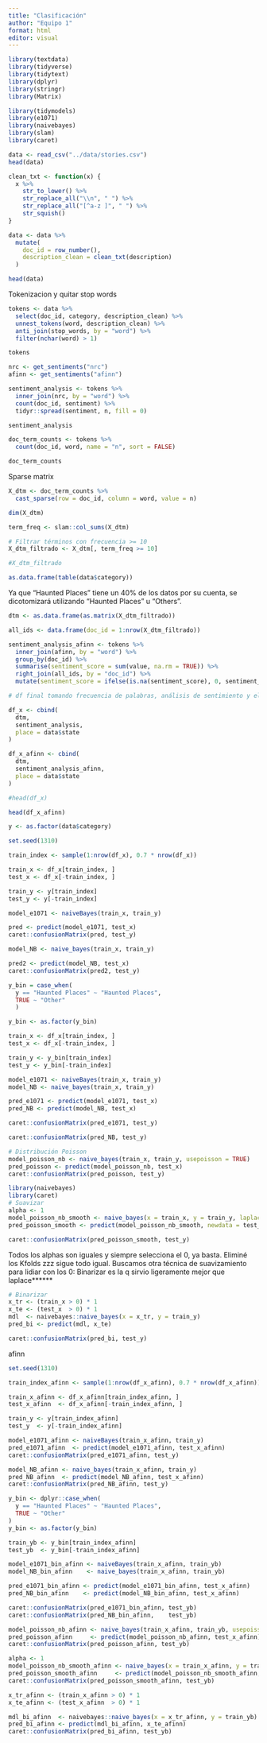 ```yaml
---
title: "Clasificación"
author: "Equipo 1"
format: html
editor: visual
---
```


```r
library(textdata)
library(tidyverse)
library(tidytext)
library(dplyr)
library(stringr)
library(Matrix)

library(tidymodels) 
library(e1071)
library(naivebayes)
library(slam)
library(caret)
```

```r
data <- read_csv("../data/stories.csv")
head(data)
```

```r
clean_txt <- function(x) {
  x %>%
    str_to_lower() %>%
    str_replace_all("\\n", " ") %>%
    str_replace_all("[^a-z ]", " ") %>%
    str_squish()
}
```

```r
data <- data %>%
  mutate(
    doc_id = row_number(),
    description_clean = clean_txt(description)
  )

head(data)
```

Tokenizacion y quitar stop words

```r
tokens <- data %>%
  select(doc_id, category, description_clean) %>%
  unnest_tokens(word, description_clean) %>%
  anti_join(stop_words, by = "word") %>%
  filter(nchar(word) > 1)
```

```r
tokens
```

```r
nrc <- get_sentiments("nrc")
afinn <- get_sentiments("afinn")
```

```r
sentiment_analysis <- tokens %>%
  inner_join(nrc, by = "word") %>%
  count(doc_id, sentiment) %>%   
  tidyr::spread(sentiment, n, fill = 0)
```

```r
sentiment_analysis

```

```r
doc_term_counts <- tokens %>%
  count(doc_id, word, name = "n", sort = FALSE)

doc_term_counts
```

Sparse matrix

```r
X_dtm <- doc_term_counts %>%
  cast_sparse(row = doc_id, column = word, value = n)

dim(X_dtm)
```

```r
term_freq <- slam::col_sums(X_dtm)

# Filtrar términos con frecuencia >= 10
X_dtm_filtrado <- X_dtm[, term_freq >= 10]
```

```r
#X_dtm_filtrado
```

```r
as.data.frame(table(data$category))
```

Ya que "Haunted Places" tiene un 40% de los datos por su cuenta, se dicotomizará utilizando "Haunted Places" u "Others".

```r
dtm <- as.data.frame(as.matrix(X_dtm_filtrado))
```

```r
all_ids <- data.frame(doc_id = 1:nrow(X_dtm_filtrado))

sentiment_analysis_afinn <- tokens %>%
  inner_join(afinn, by = "word") %>%
  group_by(doc_id) %>%
  summarise(sentiment_score = sum(value, na.rm = TRUE)) %>%
  right_join(all_ids, by = "doc_id") %>%
  mutate(sentiment_score = ifelse(is.na(sentiment_score), 0, sentiment_score))

```

```r
# df final tomando frecuencia de palabras, análisis de sentimiento y el estado.

df_x <- cbind(
  dtm,
  sentiment_analysis,
  place = data$state
)
```

```r
df_x_afinn <- cbind(
  dtm,
  sentiment_analysis_afinn,
  place = data$state
)
```

```r
#head(df_x)
```

```r
head(df_x_afinn)
```

```r
y <- as.factor(data$category)
```

```r
set.seed(1310)

train_index <- sample(1:nrow(df_x), 0.7 * nrow(df_x))

train_x <- df_x[train_index, ]
test_x <- df_x[-train_index, ]

train_y <- y[train_index]
test_y <- y[-train_index]

model_e1071 <- naiveBayes(train_x, train_y)
```

```r
pred <- predict(model_e1071, test_x)
caret::confusionMatrix(pred, test_y)
```

```r
model_NB <- naive_bayes(train_x, train_y)
```

```r
pred2 <- predict(model_NB, test_x)
caret::confusionMatrix(pred2, test_y)
```

```r

y_bin = case_when(
  y == "Haunted Places" ~ "Haunted Places",
  TRUE ~ "Other"
  )
```

```r
y_bin <- as.factor(y_bin)
```

```r
train_x <- df_x[train_index, ]
test_x <- df_x[-train_index, ]

train_y <- y_bin[train_index]
test_y <- y_bin[-train_index]
```

```r
model_e1071 <- naiveBayes(train_x, train_y)
model_NB <- naive_bayes(train_x, train_y)
```

```r
pred_e1071 <- predict(model_e1071, test_x)
pred_NB <- predict(model_NB, test_x)
```

```r
caret::confusionMatrix(pred_e1071, test_y)
```

```r
caret::confusionMatrix(pred_NB, test_y)
```

```r
# Distribución Poisson
model_poisson_nb <- naive_bayes(train_x, train_y, usepoisson = TRUE)
pred_poisson <- predict(model_poisson_nb, test_x)
caret::confusionMatrix(pred_poisson, test_y)
```

```r
library(naivebayes)
library(caret)
# Suavizar
alpha <- 1
model_poisson_nb_smooth <- naive_bayes(x = train_x, y = train_y, laplace = alpha)
pred_poisson_smooth <- predict(model_poisson_nb_smooth, newdata = test_x)

caret::confusionMatrix(pred_poisson_smooth, test_y)
```

Todos los alphas son iguales y siempre selecciona el 0, ya basta. Eliminé los Kfolds zzz sigue todo igual. Buscamos otra técnica de suavizamiento para lidiar con los 0: Binarizar es la q sirvio ligeramente mejor que laplace\*\*\*\*\*\*

```r
# Binarizar
x_tr <- (train_x > 0) * 1
x_te <- (test_x  > 0) * 1
mdl  <- naivebayes::naive_bayes(x = x_tr, y = train_y)
pred_bi <- predict(mdl, x_te)
```

```r
caret::confusionMatrix(pred_bi, test_y)
```

afinn

```r
set.seed(1310)

train_index_afinn <- sample(1:nrow(df_x_afinn), 0.7 * nrow(df_x_afinn))

train_x_afinn <- df_x_afinn[train_index_afinn, ]
test_x_afinn  <- df_x_afinn[-train_index_afinn, ]

train_y <- y[train_index_afinn]
test_y  <- y[-train_index_afinn]

```

```r
model_e1071_afinn <- naiveBayes(train_x_afinn, train_y)
pred_e1071_afinn  <- predict(model_e1071_afinn, test_x_afinn)
caret::confusionMatrix(pred_e1071_afinn, test_y)
```

```r
model_NB_afinn <- naive_bayes(train_x_afinn, train_y)
pred_NB_afinn  <- predict(model_NB_afinn, test_x_afinn)
caret::confusionMatrix(pred_NB_afinn, test_y)
```

```r
y_bin <- dplyr::case_when(
  y == "Haunted Places" ~ "Haunted Places",
  TRUE ~ "Other"
)
y_bin <- as.factor(y_bin)

train_yb <- y_bin[train_index_afinn]
test_yb  <- y_bin[-train_index_afinn]
```

```r
model_e1071_bin_afinn <- naiveBayes(train_x_afinn, train_yb)
model_NB_bin_afinn    <- naive_bayes(train_x_afinn, train_yb)

pred_e1071_bin_afinn <- predict(model_e1071_bin_afinn, test_x_afinn)
pred_NB_bin_afinn    <- predict(model_NB_bin_afinn, test_x_afinn)

caret::confusionMatrix(pred_e1071_bin_afinn, test_yb)
caret::confusionMatrix(pred_NB_bin_afinn,    test_yb)
```

```r
model_poisson_nb_afinn <- naive_bayes(train_x_afinn, train_yb, usepoisson = TRUE)
pred_poisson_afinn     <- predict(model_poisson_nb_afinn, test_x_afinn)
caret::confusionMatrix(pred_poisson_afinn, test_yb)
```

```r
alpha <- 1
model_poisson_nb_smooth_afinn <- naive_bayes(x = train_x_afinn, y = train_yb, laplace = alpha)
pred_poisson_smooth_afinn     <- predict(model_poisson_nb_smooth_afinn, newdata = test_x_afinn)
caret::confusionMatrix(pred_poisson_smooth_afinn, test_yb)

```

```r
x_tr_afinn <- (train_x_afinn > 0) * 1
x_te_afinn <- (test_x_afinn  > 0) * 1

mdl_bi_afinn  <- naivebayes::naive_bayes(x = x_tr_afinn, y = train_yb)
pred_bi_afinn <- predict(mdl_bi_afinn, x_te_afinn)
caret::confusionMatrix(pred_bi_afinn, test_yb)
```

